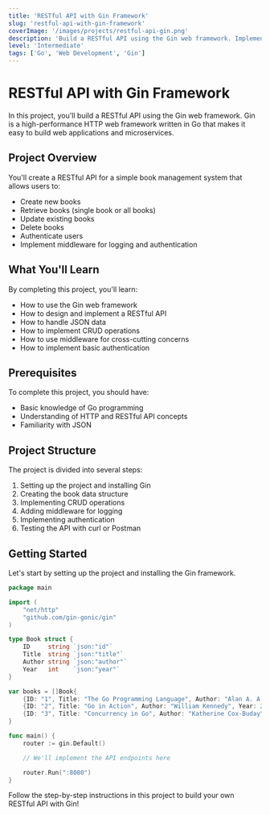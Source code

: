```yaml
---
title: 'RESTful API with Gin Framework'
slug: 'restful-api-with-gin-framework'
coverImage: '/images/projects/restful-api-gin.png'
description: 'Build a RESTful API using the Gin web framework. Implement CRUD operations, middleware, and authentication.'
level: 'Intermediate'
tags: ['Go', 'Web Development', 'Gin']
---
```


# RESTful API with Gin Framework

In this project, you'll build a RESTful API using the Gin web framework. Gin is a high-performance HTTP web framework written in Go that makes it easy to build web applications and microservices.

## Project Overview

You'll create a RESTful API for a simple book management system that allows users to:

- Create new books
- Retrieve books (single book or all books)
- Update existing books
- Delete books
- Authenticate users
- Implement middleware for logging and authentication

## What You'll Learn

By completing this project, you'll learn:

- How to use the Gin web framework
- How to design and implement a RESTful API
- How to handle JSON data
- How to implement CRUD operations
- How to use middleware for cross-cutting concerns
- How to implement basic authentication

## Prerequisites

To complete this project, you should have:

- Basic knowledge of Go programming
- Understanding of HTTP and RESTful API concepts
- Familiarity with JSON

## Project Structure

The project is divided into several steps:

1. Setting up the project and installing Gin
2. Creating the book data structure
3. Implementing CRUD operations
4. Adding middleware for logging
5. Implementing authentication
6. Testing the API with curl or Postman

## Getting Started

Let's start by setting up the project and installing the Gin framework.

```go
package main

import (
    "net/http"
    "github.com/gin-gonic/gin"
)

type Book struct {
    ID     string `json:"id"`
    Title  string `json:"title"`
    Author string `json:"author"`
    Year   int    `json:"year"`
}

var books = []Book{
    {ID: "1", Title: "The Go Programming Language", Author: "Alan A. A. Donovan and Brian W. Kernighan", Year: 2015},
    {ID: "2", Title: "Go in Action", Author: "William Kennedy", Year: 2015},
    {ID: "3", Title: "Concurrency in Go", Author: "Katherine Cox-Buday", Year: 2017},
}

func main() {
    router := gin.Default()

    // We'll implement the API endpoints here

    router.Run(":8080")
}
```

Follow the step-by-step instructions in this project to build your own RESTful API with Gin!
